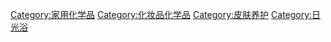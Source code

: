 {{Commonscat|Sunscreening agents}}

[[Category:家用化学品|Category:家用化学品]]
[[Category:化妆品化学品|Category:化妆品化学品]]
[[Category:皮肤养护|Category:皮肤养护]]
[[Category:日光浴|Category:日光浴]]